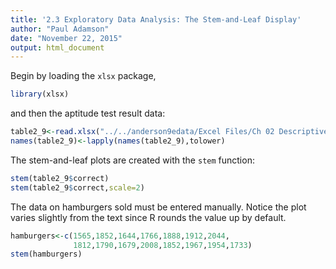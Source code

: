 ```yaml
---
title: '2.3 Exploratory Data Analysis: The Stem-and-Leaf Display'
author: "Paul Adamson"
date: "November 22, 2015"
output: html_document
---
```


Begin by loading the `xlsx` package,

```r
library(xlsx)
```
and then the aptitude test result data:
```r
table2_9<-read.xlsx("../../anderson9edata/Excel Files/Ch 02 Descriptive/ApTest.xls",1)
names(table2_9)<-lapply(names(table2_9),tolower)
```
The stem-and-leaf plots are created with the `stem` function:
```r
stem(table2_9$correct)
stem(table2_9$correct,scale=2)
```
The data on hamburgers sold must be entered manually. Notice the plot varies slightly from
the text since R rounds the value up by default.
```r
hamburgers<-c(1565,1852,1644,1766,1888,1912,2044,
              1812,1790,1679,2008,1852,1967,1954,1733)
stem(hamburgers)
```
